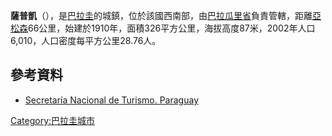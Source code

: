 '''薩普凱'''（{{lang-es|Sapucai}}），是[[巴拉圭|巴拉圭]]的城鎮，位於該國西南部，由[[巴拉瓜里省|巴拉瓜里省]]負責管轄，距離[[亞松森|亞松森]]66公里，始建於1910年，面積326平方公里，海拔高度87米，2002年人口6,010，人口密度每平方公里28.76人。

==參考資料==
*[http://www.senatur.gov.py/ Secretaría Nacional de Turismo. Paraguay] {{Wayback|url=http://www.senatur.gov.py/ |date=20150520071223 }}

{{Paraguay-geo-stub}}
[[Category:巴拉圭城市|Category:巴拉圭城市]]